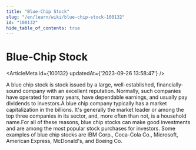 ```yaml
---
title: "Blue-Chip Stock"
slug: "/en/learn/wiki/blue-chip-stock-100132"
id: "100132"
hide_table_of_contents: true
---
```



# Blue-Chip Stock

<ArticleMeta id={100132} updatedAt={'2023-09-26 13:58:47'} />
<div className='border-solid border-b border-t-0 my-4 border-[var(--ifm-color-gray-300)]' />

A blue chip stock is stock issued by a large, well-established, financially-sound company with an excellent reputation. Normally, such companies have operated for many years, have dependable earnings, and usually pay dividends to investors.A blue chip company typically has a market capitalization in the billions. It's generally the market leader or among the top three companies in its sector, and, more often than not, is a household name.For all of these reasons, blue chip stocks can make good investments and are among the most popular stock purchases for investors. Some examples of blue chip stocks are IBM Corp., Coca-Cola Co., Microsoft, American Express, McDonald's, and Boeing Co.
